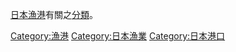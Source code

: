 [[日本|日本]][[漁港|漁港]]有關之[[范畴_(哲学)|分類]]。
 
[[Category:漁港|Category:漁港]]
[[Category:日本漁業|Category:日本漁業]]
[[Category:日本港口|Category:日本港口]]